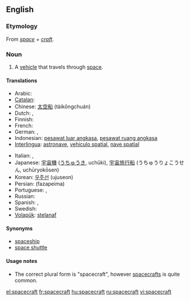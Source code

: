==English==

===Etymology===
From ''[[space]]'' + ''[[craft]]''.

===Noun===
{{en-noun|pl2=spacecraft}}

# A [[vehicle]] that travels through [[space]].

====Translations====
{{trans-top|vehicle that travels through space}}
* Arabic: {{Arab|[[السفينة الفضائية]]}} {{IPAchar|(as-safína l-faɖa’íyya)}}
* [[Catalan]]: {{t|ca|nau espacial}}
* Chinese: [[太空船]] (tàikōngchuán)
* Dutch: {{t|nl|ruimtetuig|n}}, {{t-|nl|ruimtevaartuig}}
* Finnish: {{t+|fi|avaruusalus}}
* French: {{t|fr|vaisseau spatial|m}}
* German: {{t|de|Raumfahrzeug}}, {{t+|de|Raumschiff}}
* Indonesian: [[pesawat luar angkasa]], [[pesawat ruang angkasa]]
* [[Interlingua]]: [[astronave]], [[vehiculo spatial]], [[nave spatial]]
{{trans-mid}}
* Italian: {{t|it|nave spaziale}}, {{t-|it|astronave}}
* Japanese: [[宇宙機]] ([[うちゅうき]], uchūki), [[宇宙旅行船]] (うちゅうりょこうせん, uchūryokōsen)
* Korean: [[우주선]] (ujuseon)
* Persian: {{fa-Arab|[[فضاپیما]]}} (fazapeima)
* Portuguese: {{t-|pt|nave espacial}}, {{t-|pt|astronave}}
* Russian: {{t+|ru|космический корабль|m|tr=kosmíčeskij korábl’|sc=Cyrl}}
* Spanish: {{t-|es|nave espacial}}, {{t+|es|astronave}}
* Swedish: {{t|sv|rymdfarkost|c}}
* [[Volapük]]: [[stelanaf]]
{{trans-bottom}}

====Synonyms====
* [[spaceship]]
* [[space shuttle]]

====Usage notes====
*The correct plural form is "spacecraft", however [[spacecrafts]] is quite common.

[[el:spacecraft]]
[[fr:spacecraft]]
[[hu:spacecraft]]
[[ru:spacecraft]]
[[vi:spacecraft]]